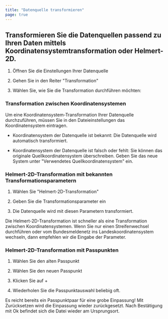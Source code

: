 ```yaml
---
title: "Datenquelle transformieren"
page: true
---
```

## Transformieren Sie die Datenquellen passend zu Ihren Daten mittels Koordinatensystemtransformation oder Helmert-2D. 


1.  &#214;ffnen Sie die Einstellungen Ihrer Datenquelle

2.  Gehen Sie in den Reiter &quot;Transformation&quot;

3.  W&#228;hlen Sie, wie Sie die Transformation durchf&#252;hren m&#246;chten:




### Transformation zwischen Koordinatensystemen
<Warning>
Um eine Koordinatensystem-Transformation Ihrer Datenquelle durchzuf&#252;hren, m&#252;ssen Sie in den Dateieinstellungen das Koordinatensystem eintragen.
</Warning>



- <Bold> Koordinatensystem der Datenquelle ist bekannt: </Bold>  Die Datenquelle wird automatisch transformiert.

- <Bold> Koordinatensystem der Datenquelle ist falsch oder fehlt: </Bold>  Sie k&#246;nnen das originale Quellkoordinatensystem &#252;berschreiben. Geben Sie das neue System unter &quot;Verwendetes Quellkoordinatensystem&quot; ein.





###  Helmert-2D-Transformation mit bekannten Transformationsparametern

1. W&#228;hlen Sie &quot;Helmert-2D-Transformation&quot;

2. Geben Sie die Transformationsparameter ein

3. Die Datenquelle wird mit diesen Parametern transformiert.




<Success>
Die Helmert-2D-Transformation ist schneller als eine Transformation zwischen Koordinatensystemen. Wenn Sie nur einen Streifenwechsel durchf&#252;hren oder vom Bundesmeldenetz ins Landeskoordinatensystem wechseln, dann empfehlen wir die Eingabe der Parameter.
</Success>


### Helmert-2D-Transformation mit Passpunkten

1. W&#228;hlen Sie den alten Passpunkt 

2. W&#228;hlen Sie den neuen Passpunkt

3. Klicken Sie auf <Border>+</Border> 
4. Wiederholen Sie die Passpunktauswahl beliebig oft.



<Success>
Es reicht bereits ein Passpunktpaar f&#252;r eine grobe Einpassung!
</Success>

<Success>
Mit  <Border>Zurücksetzen</Border>  wird die Einpassung wieder zur&#252;ckgesetzt. Nach Best&#228;tigung mit  <Border>Ok</Border>  befindet sich die Datei wieder am Ursprungsort.
</Success>

